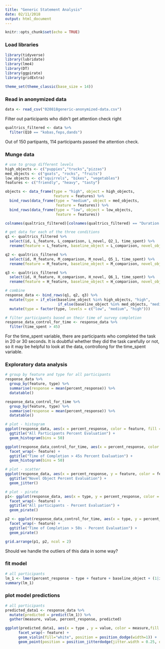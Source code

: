 ```yaml
---
title: "Generic Statement Analysis"
date: 02/11/2018
output: html_document
---
```


```r
knitr::opts_chunk$set(echo = TRUE)
```

### Load libraries
```r
library(tidyverse)
library(lubridate)
library(lme4)
library(DT)
library(ggpirate)
library(gridExtra)

theme_set(theme_classic(base_size = 14))
```

### Read in anonymized data
```r
data <- read_csv("020818generic-anonymized-data.csv")
```

Filter out participants who didn't get attention check right
```r
qualtrics_filtered <- data %>%
  filter(Q10 == "kobas,feps,dands")
```
Out of 150 partipants, 114 participants passed the attention check.


### Munge data
```r
# use to group different levels
high_objects <- c("puppies","trucks","pizzas")
med_objects <- c("goats", "rocks", "fruits")
low_objects <- c("squirrels", "bikes", "vegetables")
features <- c("friendly", "heavy", "tasty")

objects <- data_frame(type = "high", object = high_objects,
                      feature = features) %>%
  bind_rows(data_frame(type = "medium", object = med_objects,
                       feature = features)) %>%
  bind_rows(data_frame(type = "low", object = low_objects,
                       feature = features))
```

```r
colnames(qualtrics_filtered)[colnames(qualtrics_filtered) == "Duration (in seconds)"] <- "time_spent"

# get data for each of the three conditions
q1 <- qualtrics_filtered %>%
  select(id, L_feature, L_comparison, L_novel, Q2_1, time_spent) %>%
  rename(feature = L_feature, baseline_object = L_comparison, novel_object = L_novel, percent_response = Q2_1)

q2 <- qualtrics_filtered %>%
  select(id, M_feature, M_comparison, M_novel, Q5_1, time_spent) %>%
  rename(feature = M_feature, baseline_object = M_comparison, novel_object = M_novel,percent_response = Q5_1)

q3 <- qualtrics_filtered %>%
  select(id, H_feature, H_comparison, H_novel, Q6_1, time_spent) %>%
  rename(feature = H_feature, baseline_object = H_comparison, novel_object = H_novel, percent_response = Q6_1)

# combine
response_data <- bind_rows(q1, q2, q3) %>%
  mutate(type = if_else(baseline_object %in% high_objects, "high",
                        if_else(baseline_object %in% med_objects, "medium","low"))) %>%
  mutate(type = factor(type, levels = c("low", "medium", "high")))

# filter participants based on their time of survey completion
response_data_control_for_time <- response_data %>%
  filter(time_spent > 45)
```
For the time_spent variable, there are participants who completed the task in 20 or 30 seconds. It is doubtful whether they did the task carefully or not, so it may be helpful to look at the data, controllong for the time_spent variable.  

### Exploratory data analysis
```r
# group by feature and type for all participants
response_data %>%
  group_by(feature, type) %>%
  summarise(response = mean(percent_response)) %>%
  datatable()

response_data_control_for_time %>%
  group_by(feature, type) %>%
  summarise(response = mean(percent_response)) %>%
  datatable()

```


```r
# plot - histogram
ggplot(response_data, aes(x = percent_response, color = feature, fill = feature)) +   facet_wrap(~ feature) +
  ggtitle("All Participants Percent Evaluation") + 
  geom_histogram(bins = 50)

ggplot(response_data_control_for_time, aes(x = percent_response, color = feature, fill = feature)) + 
  facet_wrap(~ feature) +
  ggtitle("Time of Completion > 45s Percent Evaluation") + 
  geom_histogram(bins = 50)

# plot - scatter
ggplot(response_data, aes(x = percent_response, y = feature, color = feature, fill = feature)) +
  ggtitle("Novel Object Percent Evaluation") + 
  geom_jitter()
```


```r
# plot - pirate
p1<- ggplot(response_data, aes(x = type, y = percent_response, color = feature, fill = feature)) + 
  facet_wrap(~ feature) +
  ggtitle("All participants - Percent Evaluation") + 
  geom_pirate()

p2 <- ggplot(response_data_control_for_time, aes(x = type, y = percent_response, color = feature, fill = feature)) + 
  facet_wrap(~ feature) +
  ggtitle("Time of Completion > 50s - Percent Evaluation") + 
  geom_pirate()

grid.arrange(p1, p2, ncol = 2)

```


Should we handle the outliers of this data in some way?

### fit model
```r
# all participants
lm_1 <- lmer(percent_response ~ type + feature + baseline_object + (1|id), data = response_data)
summary(lm_1)
```

### plot model predictions
```r
# all participants
predicted_data1 <- response_data %>%
  mutate(predicted = predict(lm_1)) %>%
  gather(measure, value, percent_response, predicted)

ggplot(predicted_data1, aes(x = type , y = value, color = measure,fill = measure))  + 
      facet_wrap(~ feature) + 
      geom_violin(fill="white", position = position_dodge(width=1)) +
      geom_point(position = position_jitterdodge(jitter.width = 0.25, dodge.width=0.9), size = 0.7)

```